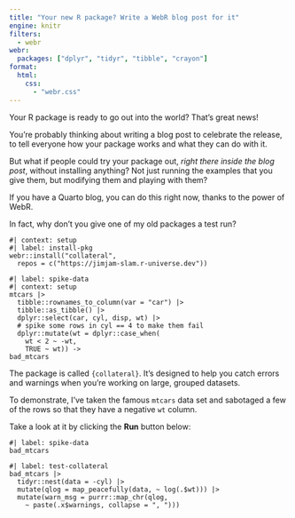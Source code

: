 ```yaml
---
title: "Your new R package? Write a WebR blog post for it"
engine: knitr
filters:
  - webr
webr:
  packages: ["dplyr", "tidyr", "tibble", "crayon"]
format:
  html:
    css:
      - "webr.css"
---
```


Your R package is ready to go out into the world? That's great news!

You're probably thinking about writing a blog post to celebrate the release, to tell everyone how your package works and what they can do with it.

But what if people could try your package out, _right there inside the blog post_, without installing anything? Not just running the examples that you give them, but modifying them and playing with them?

If you have a Quarto blog, you can do this right now, thanks to the power of WebR.

In fact, why don't you give one of my old packages a test run?

```webr-r
#| context: setup
#| label: install-pkg
webr::install("collateral",
  repos = c("https://jimjam-slam.r-universe.dev"))
```

```webr-r
#| label: spike-data
#| context: setup
mtcars |>
  tibble::rownames_to_column(var = "car") |>
  tibble::as_tibble() |>
  dplyr::select(car, cyl, disp, wt) |>
  # spike some rows in cyl == 4 to make them fail
  dplyr::mutate(wt = dplyr::case_when(
    wt < 2 ~ -wt,
    TRUE ~ wt)) ->
bad_mtcars
```

The package is called `{collateral}`. It's designed to help you catch errors and warnings when you're working on large, grouped datasets.

To demonstrate, I've taken the famous `mtcars` data set and sabotaged a few of the rows so that they have a negative `wt` column.

Take a look at it by clicking the **Run** button below:

```webr-r
#| label: spike-data
bad_mtcars
```

```webr-r
#| label: test-collateral
bad_mtcars |>
  tidyr::nest(data = -cyl) |>
  mutate(qlog = map_peacefully(data, ~ log(.$wt))) |>
  mutate(warn_msg = purrr::map_chr(qlog,
    ~ paste(.x$warnings, collapse = ", ")))
```